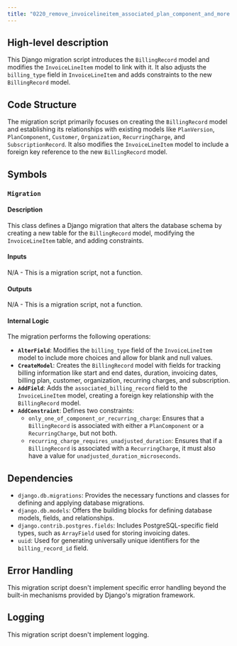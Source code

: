 ```yaml
---
title: "0220_remove_invoicelineitem_associated_plan_component_and_more.py"
---
```


## High-level description
This Django migration script introduces the `BillingRecord` model and modifies the `InvoiceLineItem` model to link with it. It also adjusts the `billing_type` field in `InvoiceLineItem` and adds constraints to the new `BillingRecord` model.

## Code Structure
The migration script primarily focuses on creating the `BillingRecord` model and establishing its relationships with existing models like `PlanVersion`, `PlanComponent`, `Customer`, `Organization`, `RecurringCharge`, and `SubscriptionRecord`. It also modifies the `InvoiceLineItem` model to include a foreign key reference to the new `BillingRecord` model.

## Symbols

### `Migration`
#### Description
This class defines a Django migration that alters the database schema by creating a new table for the `BillingRecord` model, modifying the `InvoiceLineItem` table, and adding constraints.

#### Inputs
N/A - This is a migration script, not a function.

#### Outputs
N/A - This is a migration script, not a function.

#### Internal Logic
The migration performs the following operations:
- **`AlterField`**: Modifies the `billing_type` field of the `InvoiceLineItem` model to include more choices and allow for blank and null values.
- **`CreateModel`**: Creates the `BillingRecord` model with fields for tracking billing information like start and end dates, duration, invoicing dates, billing plan, customer, organization, recurring charges, and subscription.
- **`AddField`**: Adds the `associated_billing_record` field to the `InvoiceLineItem` model, creating a foreign key relationship with the `BillingRecord` model.
- **`AddConstraint`**: Defines two constraints:
    - `only_one_of_component_or_recurring_charge`: Ensures that a `BillingRecord` is associated with either a `PlanComponent` or a `RecurringCharge`, but not both.
    - `recurring_charge_requires_unadjusted_duration`: Ensures that if a `BillingRecord` is associated with a `RecurringCharge`, it must also have a value for `unadjusted_duration_microseconds`.

## Dependencies
- `django.db.migrations`: Provides the necessary functions and classes for defining and applying database migrations.
- `django.db.models`: Offers the building blocks for defining database models, fields, and relationships.
- `django.contrib.postgres.fields`: Includes PostgreSQL-specific field types, such as `ArrayField` used for storing invoicing dates.
- `uuid`: Used for generating universally unique identifiers for the `billing_record_id` field.

## Error Handling
This migration script doesn't implement specific error handling beyond the built-in mechanisms provided by Django's migration framework.

## Logging
This migration script doesn't implement logging.
